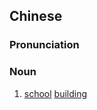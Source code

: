 {{also|黉宇}}
==Chinese==
{{zh-forms|s=黉宇}}

===Pronunciation===
{{zh-pron
|m=hóngyǔ
|cat=n
}}

===Noun===
{{zh-noun}}

# [[school]] [[building]]